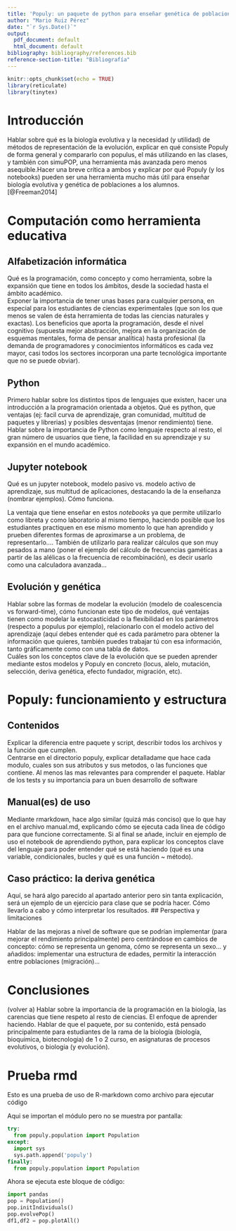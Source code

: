 ```yaml
---
title: 'Populy: un paquete de python para enseñar genética de poblaciones'
author: "Mario Ruiz Pérez"
date: "`r Sys.Date()`"
output:
  pdf_document: default
  html_document: default
bibliography: bibliography/references.bib
reference-section-title: "Bibliografía"
---
```


```r
knitr::opts_chunk$set(echo = TRUE)
library(reticulate)
library(tinytex)
```
\newpage
\renewcommand*\contentsname{Índice}
\tableofcontents
\newpage

# Introducción

Hablar sobre qué es la biología evolutiva y la necesidad (y utilidad) de métodos de representación de la evolución, explicar en qué consiste Populy de forma general y compararlo con populus, el más utilizando en las clases, y también con simuPOP, una herramienta más avanzada pero menos asequible.Hacer una breve crítica a ambos y explicar por qué Populy (y los notebooks) pueden ser una herramienta mucho más útil para enseñar biología evolutiva y genética de poblaciones a los alumnos.[@Freeman2014]

# Computación como herramienta educativa
## Alfabetización informática 

Qué es la programación, como concepto y como herramienta, sobre la expansión que tiene en todos los ámbitos, desde la sociedad hasta el ámbito académico.<br>
Exponer la importancia de tener unas bases para cualquier persona, en especial para los estudiantes de ciencias experimentales (que son los que menos se valen de ésta herramienta de todas las ciencias naturales y exactas). Los beneficios que aporta la programación, desde el nivel cognitivo (supuesta mejor abstracción, mejora en la organización de esquemas mentales, forma de pensar analítica) hasta profesional (la demanda de programadores y conocimientos informáticos es cada vez mayor, casi todos los sectores incorporan una parte tecnológica importante que no se puede obviar).

## Python 

Primero hablar sobre los distintos tipos de lenguajes que existen, hacer una introducción a la programación orientada a objetos. Qué es python, que ventajas (ej: facil curva de aprendizaje, gran comunidad, multitud de paquetes y librerias) y posibles desventajas (menor rendimiento) tiene.
Hablar sobre la importancia de Python como lenguaje respecto al resto, el gran número de usuarios que tiene, la facilidad en su aprendizaje y su expansión en el mundo académico.
  
## Jupyter notebook 

Qué es un jupyter notebook, modelo pasivo vs. modelo activo de aprendizaje, sus multitud de aplicaciones, destacando la de la enseñanza (nombrar ejemplos). Cómo funciona.
  
La ventaja que tiene enseñar en estos *notebooks* ya que permite utilizarlo como libreta y como laboratorio al mismo tiempo, haciendo posible que los estudiantes practiquen en ese mismo momento lo que han aprendido y prueben diferentes formas de aproximarse a un problema, de representarlo.... También de utilizarlo para realizar cálculos que son muy pesados a mano (poner el ejemplo del cálculo de frecuencias gaméticas a partir de las alélicas o la frecuencia de recombinación), es decir usarlo como una calculadora avanzada...
  
## Evolución y genética 

Hablar sobre las formas de modelar la evolución (modelo de coalescencia vs forward-time), cómo funcionan este tipo de modelos, qué ventajas tienen como modelar la estocasticidad o la flexibilidad en los parámetros (respecto a populus por ejemplo), relacionarlo con el modelo activo del aprendizaje (aquí debes entender qué es cada parámetro para obtener la información que quieres, también puedes trabajar tú con esa información, tanto gráficamente como con una tabla de datos.<br>
Cuáles son los conceptos clave de la evolución que se pueden aprender mediante estos modelos y Populy en concreto (locus, alelo, mutación, selección, deriva genética, efecto fundador, migración, etc).

# Populy: funcionamiento y estructura
## Contenidos 

Explicar la diferencia entre paquete y script, describir todos los archivos y la función que cumplen.<br>
Centrarse en el directorio populy, explicar detalladame que hace cada modulo, cuales son sus atributos y sus metodos, o las funciones que contiene. Al menos las mas relevantes para comprender el paquete.
Hablar de los tests y su importancia para un buen desarrollo de software

## Manual(es) de uso

Mediante rmarkdown, hace algo similar (quizá más conciso) que lo que hay en el archivo manual.md, explicando cómo se ejecuta cada línea de código para que funcione correctamente.
Si al final se añade, incluir en ejemplo de uso el notebook de aprendiendo python, para explicar los conceptos clave del lenguaje para poder entender qué se está haciendo (qué es una variable, condicionales, bucles y qué es una función ~ método).

## Caso práctico: la deriva genética

Aquí, se hará algo parecido al apartado anterior pero sin tanta explicación, será un ejemplo de un ejercicio para clase que se podría hacer. Cómo llevarlo a cabo y cómo interpretar los resultados.
## Perspectiva y limitaciones

Hablar de las mejoras a nivel de software que se podrían implementar (para mejorar el rendimiento principalmente) pero centrándose en cambios de concepto: cómo se representa un genoma, cómo se representa un sexo... y añadidos: implementar una estructura de edades, permitir la interacción entre poblaciones (migración)...

# Conclusiones

(volver a) Hablar sobre la importancia de la programación en la biología, las carencias que tiene respeto al resto de ciencias. El enfoque de aprender haciendo. Hablar de que el paquete, por su contenido, está pensado principalmente para estudiantes de la rama de la biología (biología, bioquimica, biotecnologia) de 1 o 2 curso, en asignaturas de procesos evolutivos, o biologia (y evolución).

\newpage
# Prueba rmd
Esto es una prueba de uso de R-markdown como archivo para ejecutar código

Aqui se importan el módulo pero no se muestra por pantalla:

```python
try:
  from populy.population import Population
except:
  import sys
  sys.path.append('populy')
finally:
  from populy.population import Population
```

Ahora se ejecuta este bloque de código: 

```python
import pandas
pop = Population()
pop.initIndividuals()
pop.evolvePop()
df1,df2 = pop.plotAll()
```


